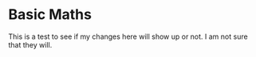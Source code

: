 # Basic Maths

This is a test to see if my changes here will show up or not. I am not sure that they will.
